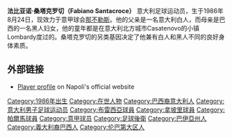 {{Infobox Football biography
| playername = 法比亚诺·桑塔克罗切
| fullname = Fabiano Santacroce
| image = [[File:Fabiano_Santacroce_-_SSC_Neapel_(2).jpg|250px]] 
| dateofbirth = {{birth date and age|1986|8|24|df=yes}}
| cityofbirth = [[Camaçari|卡马卡里]]
| countryofbirth = [[巴西|巴西]]
| height = {{height|m=1.81}}
| position = [[中后卫|中后卫]]
| currentclub = [[那不勒斯足球俱乐部|那不勒斯]]
| clubnumber = 13
| youthyears = 
| youthclubs = [[科莫足球俱乐部|科莫]]
| years = 2004–05<br />2005–07<br />2008–
| clubs = [[科莫足球俱乐部|科莫]]<br />[[布雷西亚足球俱乐部|布雷西亚]]<br />[[那不勒斯足球俱乐部|那不勒斯]]
| caps(goals) = {{0}}15 {{0}}(0)<br />{{0}}43 {{0}}(3)<br />{{0}}40 {{0}}(0)
| nationalyears = 2007–09
| nationalteam = [[意大利21岁以下国家足球队|意大利国奥队]]
| nationalcaps(goals) = {{0}}{{0}}6 {{0}}(0)
| pcupdate = 2009年5月31日 
| ntupdate = 2009年3月31日
}}

'''法比亚诺·桑塔克罗切（Fabiano Santacroce）''' 意大利足球运动员，生于1986年8月24日，现效力于意甲球会[[那不勒斯足球俱乐部|那不勒斯]]。他的父亲是一名意大利白人，而母亲是巴西的一名黑人妇女，他的童年都是在意大利北方城市Casatenovo的小镇Lombardy度过的。桑塔克罗切的另类基因决定了他兼有白人和黑人不同的良好身体素质。

== 外部链接 ==
* [http://www.sscnapoli.it/client/render_e.aspx?root=973&content=0 Player profile] {{Wayback|url=http://www.sscnapoli.it/client/render_e.aspx?root=973&content=0 |date=20160303193931 }} on Napoli's official website

{{DEFAULTSORT:Santacroce, Fabiano}}
[[Category:1986年出生|Category:1986年出生]]
[[Category:在世人物|Category:在世人物]]
[[Category:巴西裔意大利人|Category:巴西裔意大利人]]
[[Category:意大利男子足球运动员|Category:意大利男子足球运动员]]
[[Category:布雷西亞球員|Category:布雷西亞球員]]
[[Category:拿坡里球員|Category:拿坡里球員]]
[[Category:帕爾馬球員|Category:帕爾馬球員]]
[[Category:意甲球员|Category:意甲球员]]
[[Category:足球後衛|Category:足球後衛]]
[[Category:巴伊亞州人|Category:巴伊亞州人]]
[[Category:義大利裔巴西人|Category:義大利裔巴西人]]
[[Category:伦巴第大区人|Category:伦巴第大区人]]